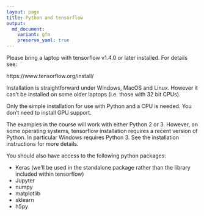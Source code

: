 ```yaml
---
layout: page
title: Python and tensorflow
output:
  md_document:
    variant: gfm
    preserve_yaml: true
---
```


Please bring a laptop with tensorflow v1.4.0 or later installed. For details see:

https://www.tensorflow.org/install/

Installation is straightforward under Windows, MacOS and Linux. However it can't be installed on some older laptops (i.e. those with 32 bit CPUs).

Only the simple installation for use with Python and a CPU is needed. You don't need to install GPU support. 

The examples in the course will work with either Python 2 or 3. However, on some operating systems, tensorflow installation requires a recent version of Python. In particular Windows requires Python 3. See the installation instructions for more details.

You should also have access to the following python packages:

  * Keras (we'll be used in the standalone package rather than the library
included within tensorflow)
  * Jupyter
  * numpy
  * matplotlib
  * sklearn
  * h5py
  